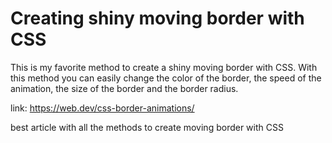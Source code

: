
<LayoutBlog >

# Creating shiny moving border with CSS

This is my favorite method to create a shiny moving border with CSS.
With this method you can easily change the color of the border, the speed of the animation, the size of the border and the border radius.

<ShinyMovingCardBorder />

link: https://web.dev/css-border-animations/

best article with all the methods to create moving border with CSS

</LayoutBlog>

